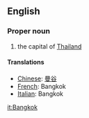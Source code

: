 ==English==

===Proper noun===

#the capital of [[Thailand]]

====Translations====
*[[Chinese]]: [[曼谷]]
*[[French]]: Bangkok
*[[Italian]]: Bangkok

[[it:Bangkok]]